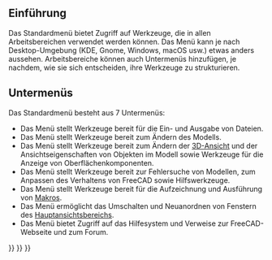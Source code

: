<languages/>
{{TOCright}}

<span id="Introduction"></span>
==Einführung==

Das Standardmenü bietet Zugriff auf Werkzeuge, die in allen Arbeitsbereichen verwendet werden können. Das Menü kann je nach Desktop-Umgebung (KDE, Gnome, Windows, macOS usw.) etwas anders aussehen. Arbeitsbereiche können auch Untermenüs hinzufügen, je nachdem, wie sie sich entscheiden, ihre Werkzeuge zu strukturieren.

<!--Please keep info below synchronized with Std_Base, Std_File_Menu etc.-->
{{StdMenu
|
[[Std_File_Menu/de|Datei]]
&nbsp;&nbsp;&nbsp;
[[Std_Edit_Menu/de|Bearbeiten]]
&nbsp;&nbsp;&nbsp;
[[Std_View_Menu/de|Ansicht]]
&nbsp;&nbsp;&nbsp;
[[Std_Tools_Menu/de|Werkzeuge]]
&nbsp;&nbsp;&nbsp;
[[Std_Macro_Menu/de|Makro]]
&nbsp;&nbsp;&nbsp;
[[Std_Windows_Menu/de|Fenster]]
&nbsp;&nbsp;&nbsp;
[[Std_Help_Menu/de|Hilfe]]
}}
{{Caption|Das Standardmenü}}

<span id="Sub-menus"></span>
==Untermenüs==

Das Standardmenü besteht aus 7 Untermenüs:

<!--Please keep info below synchronized with Std_File_Menu etc.-->
* Das Menü {{StdMenu|[[Std_File_Menu/de|Datei]]}} stellt Werkzeuge bereit für die Ein- und Ausgabe von Dateien.
* Das Menü {{StdMenu|[[Std_Edit_Menu/de|Bearbeiten]]}} stellt Werkzeuge bereit zum Ändern des Modells.
* Das Menü {{StdMenu|[[Std_View_Menu/de|Ansicht]]}} stellt Werkzeuge bereit zum Ändern der [[3D_View/de|3D-Ansicht]] und der Ansichtseigenschaften von Objekten im Modell sowie Werkzeuge für die Anzeige von Oberflächenkomponenten.
* Das Menü {{StdMenu|[[Std_Tools_Menu/de|Werkzeuge]]}} stellt Werkzeuge bereit zur Fehlersuche von Modellen, zum Anpassen des Verhaltens von FreeCAD sowie Hilfswerkzeuge.
* Das Menü {{StdMenu|[[Std_Macro_Menu/de|Makro]]}} stellt Werkzeuge bereit für die Aufzeichnung und Ausführung von [[Macros/de|Makros]].
* Das Menü {{StdMenu|[[Std_Windows_Menu/de|Fenster]]}} ermöglicht das Umschalten und Neuanordnen von Fenstern des [[Main_view_area/de|Hauptansichtsbereichs]].
* Das Menü {{StdMenu|[[Std_Help_Menu/de|Hilfe]]}} bietet Zugriff auf das Hilfesystem und Verweise zur FreeCAD-Webseite und zum Forum.


{{Std_Base_navi{{#translation:}}}}
{{Userdocnavi{{#translation:}}}}
{{Interface navi{{#translation:}}}}